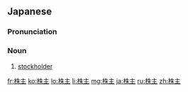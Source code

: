 ==Japanese==
{{ja-kanjitab|かぶ|ぬし|yomi=kun}}

===Pronunciation===
{{ja-pron|yomi=on|かぶぬし}}

===Noun===
{{ja-noun|かぶぬし}}

# [[stockholder]]

[[fr:株主]]
[[ko:株主]]
[[lo:株主]]
[[li:株主]]
[[mg:株主]]
[[ja:株主]]
[[ru:株主]]
[[zh:株主]]